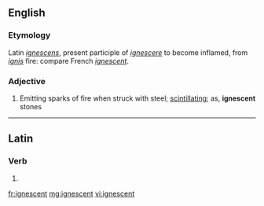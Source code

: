==English==

===Etymology===
Latin ''[[ignescens]]'', present participle of ''[[ignescere]]'' to become inflamed, from ''[[ignis]]'' fire: compare French ''[[ignescent]]''.

===Adjective===
{{head|en|adjective}}

# Emitting sparks of fire when struck with steel; [[scintillating]]; as, '''ignescent''' stones

----

==Latin==

===Verb===
{{la-verb-form|ignēscent}}

# {{inflection of|ignēscō||3|p|futr|actv|indc|lang=la}}

[[fr:ignescent]]
[[mg:ignescent]]
[[vi:ignescent]]